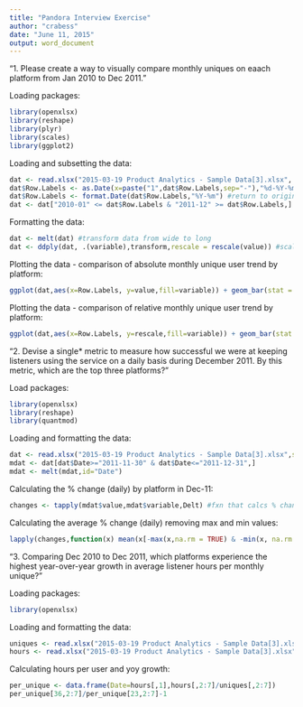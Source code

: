 ```yaml
---
title: "Pandora Interview Exercise"
author: "crabess"
date: "June 11, 2015"
output: word_document
---
```


"1. Please create a way to visually compare monthly uniques on eaach platform from Jan 2010 to Dec 2011."

Loading packages:

```r
library(openxlsx)
library(reshape)
library(plyr)
library(scales)
library(ggplot2)
```

Loading and subsetting the data:

```r
dat <- read.xlsx("2015-03-19 Product Analytics - Sample Data[3].xlsx", sheet = "Monthly Uniques", detectDates = TRUE)
dat$Row.Labels <- as.Date(x=paste("1",dat$Row.Labels,sep="-"),"%d-%Y-%m") #coerce to dates
dat$Row.Labels <- format.Date(dat$Row.Labels,"%Y-%m") #return to original format
dat <- dat["2010-01" <= dat$Row.Labels & "2011-12" >= dat$Row.Labels,] #filter for 2010-2011
```

Formatting the data:
```r
dat <- melt(dat) #transform data from wide to long
dat <- ddply(dat, .(variable),transform,rescale = rescale(value)) #scaling monthly uniques for relative comparison
```

Plotting the data - comparison of absolute monthly unique user trend by platform:

```r
ggplot(dat,aes(x=Row.Labels, y=value,fill=variable)) + geom_bar(stat = "identity") + facet_wrap(~variable,ncol=1) + scale_x_discrete(breaks = c("2010-01","2010-04","2010-07","2010-10","2011-01","2011-04","2011-07","2011-10"), labels = c("Q1-10","Q2-10","Q3-10","Q4-10","Q1-11","Q2-11","Q3-11","Q4-11")) + theme(axis.title.x = element_blank(), legend.position="none", axis.text=element_text(size=16), axis.title=element_text(size=18)) + ylab("Unique Monthly Users") + scale_y_continuous(labels = comma)
```

Plotting the data - comparison of relative monthly unique user trend by platform:
```r
ggplot(dat,aes(x=Row.Labels, y=rescale,fill=variable)) + geom_bar(stat = "identity") + facet_wrap(~variable,ncol=1) + scale_x_discrete(breaks = c("2010-01","2010-04","2010-07","2010-10","2011-01","2011-04","2011-07","2011-10"), labels = c("Q1-10","Q2-10","Q3-10","Q4-10","Q1-11","Q2-11","Q3-11","Q4-11")) + theme(axis.title.x = element_blank(), legend.position="none", axis.text=element_text(size=16), axis.title=element_text(size=18)) + ylab("Unique Monthly Users")
```

"2. Devise a single* metric to measure how successful we were at keeping listeners using the service on a daily basis during December 2011. By this metric, which are the top three platforms?"

Load packages:

```r
library(openxlsx)
library(reshape)
library(quantmod)
```

Loading and formatting the data:

```r
dat <- read.xlsx("2015-03-19 Product Analytics - Sample Data[3].xlsx",sheet = "Daily Uniques",detectDates = TRUE)
mdat <- dat[dat$Date>="2011-11-30" & dat$Date<="2011-12-31",]
mdat <- melt(mdat,id="Date")
```

Calculating the % change (daily) by platform in Dec-11:

```r
changes <- tapply(mdat$value,mdat$variable,Delt) #fxn that calcs % change
```

Calculating the average % change (daily) removing max and min values:

```r
lapply(changes,function(x) mean(x[-max(x,na.rm = TRUE) & -min(x, na.rm = TRUE)],na.rm = TRUE))
```

"3. Comparing Dec 2010 to Dec 2011, which platforms experience the highest year-over-year growth in average listener hours per monthly unique?"

Loading packages:

```r
library(openxlsx)
```

Loading and formatting the data:

```r
uniques <- read.xlsx("2015-03-19 Product Analytics - Sample Data[3].xlsx", sheet = "Monthly Uniques", detectDates = TRUE)
hours <- read.xlsx("2015-03-19 Product Analytics - Sample Data[3].xlsx", sheet = "Hours", detectDates = TRUE)
```

Calculating hours per user and yoy growth:

```r
per_unique <- data.frame(Date=hours[,1],hours[,2:7]/uniques[,2:7])
per_unique[36,2:7]/per_unique[23,2:7]-1
```
